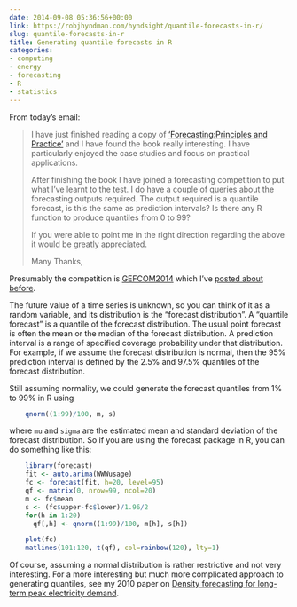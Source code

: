 ```yaml
---
date: 2014-09-08 05:36:56+00:00
link: https://robjhyndman.com/hyndsight/quantile-forecasts-in-r/
slug: quantile-forecasts-in-r
title: Generating quantile forecasts in R
categories:
- computing
- energy
- forecasting
- R
- statistics
---
```


From today's email:


>I have just finished reading a copy of ['Forecasting:Principles and Practice'](http://www.otexts.org/fpp) and I have found the book really interesting. I have particularly enjoyed the case studies and focus on practical applications.
>
>After finishing the book I have joined a forecasting competition to put what I've learnt to the test. I do have a couple of queries about the forecasting outputs required. The output required is a quantile forecast, is this the same as prediction intervals? Is there any R function to produce quantiles from 0 to 99?
>
>If you were able to point me in the right direction regarding the above it would be greatly appreciated.
>
>Many Thanks,


<!-- more -->

Presumably the competition is [GEFCOM2014](http://www.gefcom.org) which I've [posted about before](https://robjhyndman.com/hyndsight/gefcom-2014/).

The future value of a time series is unknown, so you can think of it as a random variable, and its distribution is the "forecast distribution". A "quantile forecast" is a quantile of the forecast distribution. The usual point forecast is often the mean or the median of the forecast distribution. A prediction interval is a range of specified coverage probability under that distribution. For example, if we assume the forecast distribution is normal, then the 95% prediction interval is defined by the 2.5% and 97.5% quantiles of the forecast distribution.

Still assuming normality, we could generate the forecast quantiles from 1% to 99% in R using

```r
    qnorm((1:99)/100, m, s)
```

where `mu` and `sigma` are the estimated mean and standard deviation of the forecast distribution. So if you are using the forecast package in R, you can do something like this:

```r
    library(forecast)
    fit <- auto.arima(WWWusage)
    fc <- forecast(fit, h=20, level=95)
    qf <- matrix(0, nrow=99, ncol=20)
    m <- fc$mean
    s <- (fc$upper-fc$lower)/1.96/2
    for(h in 1:20)
      qf[,h] <- qnorm((1:99)/100, m[h], s[h])

    plot(fc)
    matlines(101:120, t(qf), col=rainbow(120), lty=1)
```

Of course, assuming a normal distribution is rather restrictive and not very interesting. For a more interesting but much more complicated approach to generating quantiles, see my 2010 paper on [Density forecasting for long-term peak electricity demand](/publications/peak-electricity-demand/).
